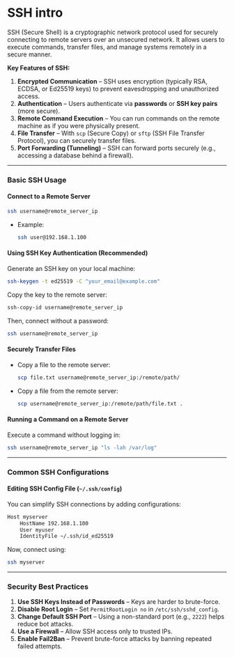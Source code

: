 # SSH intro

SSH (Secure Shell) is a cryptographic network protocol used for securely connecting to remote servers over an unsecured network. It allows users to execute commands, transfer files, and manage systems remotely in a secure manner.

**Key Features of SSH:**

1. **Encrypted Communication** – SSH uses encryption (typically RSA, ECDSA, or Ed25519 keys) to prevent eavesdropping and unauthorized access.
2. **Authentication** – Users authenticate via **passwords** or **SSH key pairs** (more secure).
3. **Remote Command Execution** – You can run commands on the remote machine as if you were physically present.
4. **File Transfer** – With `scp` (Secure Copy) or `sftp` (SSH File Transfer Protocol), you can securely transfer files.
5. **Port Forwarding (Tunneling)** – SSH can forward ports securely (e.g., accessing a database behind a firewall).

---

### Basic SSH Usage

#### Connect to a Remote Server

```bash
ssh username@remote_server_ip
```
- Example: 
  ```bash
  ssh user@192.168.1.100
  ```

#### Using SSH Key Authentication (Recommended)

Generate an SSH key on your local machine:

```bash
ssh-keygen -t ed25519 -C "your_email@example.com"
```

Copy the key to the remote server:

```bash
ssh-copy-id username@remote_server_ip
```

Then, connect without a password:

```bash
ssh username@remote_server_ip
```

#### Securely Transfer Files

- Copy a file to the remote server:
  ```bash
  scp file.txt username@remote_server_ip:/remote/path/
  ```
- Copy a file from the remote server:
  ```bash
  scp username@remote_server_ip:/remote/path/file.txt .
  ```

#### Running a Command on a Remote Server

Execute a command without logging in:

```bash
ssh username@remote_server_ip "ls -lah /var/log"
```

---

### Common SSH Configurations

#### Editing SSH Config File (`~/.ssh/config`)

You can simplify SSH connections by adding configurations:

```bash
Host myserver
    HostName 192.168.1.100
    User myuser
    IdentityFile ~/.ssh/id_ed25519
```

Now, connect using:

```bash
ssh myserver
```

---

### **Security Best Practices**

1. **Use SSH Keys Instead of Passwords** – Keys are harder to brute-force.
2. **Disable Root Login** – Set `PermitRootLogin no` in `/etc/ssh/sshd_config`.
3. **Change Default SSH Port** – Using a non-standard port (e.g., `2222`) helps reduce bot attacks.
4. **Use a Firewall** – Allow SSH access only to trusted IPs.
5. **Enable Fail2Ban** – Prevent brute-force attacks by banning repeated failed attempts.
